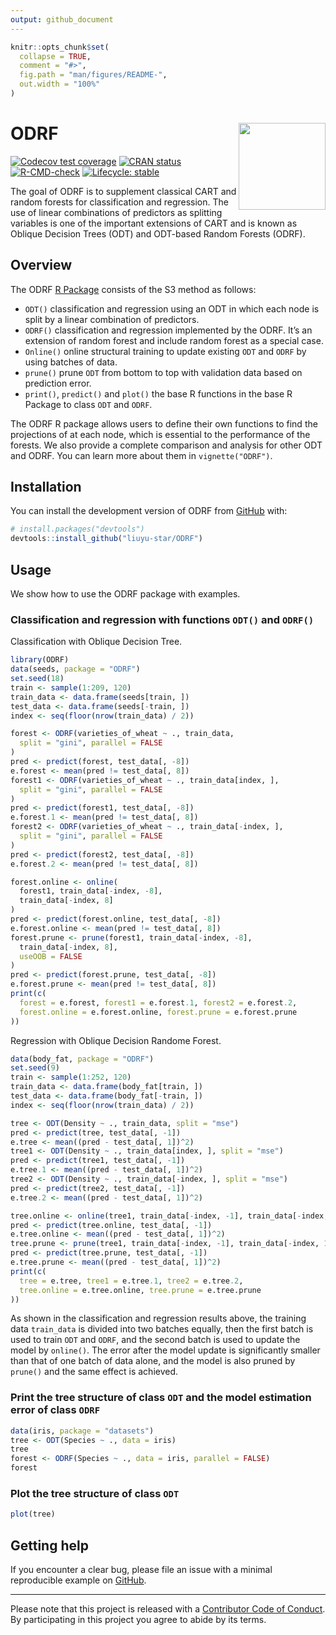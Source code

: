 ```yaml
---
output: github_document
---
```


<!-- README.md is generated from README.Rmd. Please edit that file -->

```r
knitr::opts_chunk$set(
  collapse = TRUE,
  comment = "#>",
  fig.path = "man/figures/README-",
  out.width = "100%"
)
```

# ODRF <a href='https://liuyu-star.github.io/ODRF'><img src='man/figures/logo.png' align="right" height="139" /></a>

<!-- badges: start -->
[![Codecov test coverage](https://codecov.io/gh/liuyu-star/ODRF/branch/main/graph/badge.svg)](https://app.codecov.io/gh/liuyu-star/ODRF?branch=main)
[![CRAN status](https://www.r-pkg.org/badges/version/ODRF)](https://CRAN.R-project.org/package=ODRF)
[![R-CMD-check](https://github.com/liuyu-star/ODRF/actions/workflows/R-CMD-check.yaml/badge.svg)](https://github.com/liuyu-star/ODRF/actions/workflows/R-CMD-check.yaml)
[![Lifecycle: stable](https://img.shields.io/badge/lifecycle-stable-brightgreen.svg)](https://lifecycle.r-lib.org/articles/stages.html#stable)
<!-- badges: end -->

The goal of ODRF is to supplement classical CART and random forests for classification and regression. The use of linear combinations of predictors as splitting variables is one of the important extensions of CART and is known as Oblique Decision Trees (ODT) and ODT-based Random Forests (ODRF).

## Overview

The ODRF [R Package](https://cran.r-project.org/) consists of the S3 method as follows:

* `ODT()` classification and regression using an ODT in which each node is split by a linear combination of predictors.
* `ODRF()` classification and regression implemented by the ODRF. It's an extension of random forest and include random forest as a special case. 
* `Online()` online structural training to update existing `ODT` and `ODRF` by using batches of data.
* `prune()` prune `ODT` from bottom to top with validation data based on prediction error.
* `print()`, `predict()` and `plot()` the base R functions in the base R Package to class `ODT` and `ODRF`.

The ODRF R package allows users to define their own functions to find the projections of at each node, which is essential to the performance of the forests. We also provide a complete comparison and analysis for other ODT and ODRF. You can learn more about them in `vignette("ODRF")`.


## Installation

You can install the development version of ODRF from [GitHub](https://github.com/) with:

``` r
# install.packages("devtools")
devtools::install_github("liuyu-star/ODRF")
```

## Usage

We show how to use the ODRF package with examples.

### Classification and regression with functions `ODT()` and `ODRF()`
Classification with Oblique Decision Tree.
```r
library(ODRF)
data(seeds, package = "ODRF")
set.seed(18)
train <- sample(1:209, 120)
train_data <- data.frame(seeds[train, ])
test_data <- data.frame(seeds[-train, ])
index <- seq(floor(nrow(train_data) / 2))

forest <- ODRF(varieties_of_wheat ~ ., train_data,
  split = "gini", parallel = FALSE
)
pred <- predict(forest, test_data[, -8])
e.forest <- mean(pred != test_data[, 8])
forest1 <- ODRF(varieties_of_wheat ~ ., train_data[index, ],
  split = "gini", parallel = FALSE
)
pred <- predict(forest1, test_data[, -8])
e.forest.1 <- mean(pred != test_data[, 8])
forest2 <- ODRF(varieties_of_wheat ~ ., train_data[-index, ],
  split = "gini", parallel = FALSE
)
pred <- predict(forest2, test_data[, -8])
e.forest.2 <- mean(pred != test_data[, 8])

forest.online <- online(
  forest1, train_data[-index, -8],
  train_data[-index, 8]
)
pred <- predict(forest.online, test_data[, -8])
e.forest.online <- mean(pred != test_data[, 8])
forest.prune <- prune(forest1, train_data[-index, -8],
  train_data[-index, 8],
  useOOB = FALSE
)
pred <- predict(forest.prune, test_data[, -8])
e.forest.prune <- mean(pred != test_data[, 8])
print(c(
  forest = e.forest, forest1 = e.forest.1, forest2 = e.forest.2,
  forest.online = e.forest.online, forest.prune = e.forest.prune
))
```

Regression with Oblique Decision Randome Forest.
```r
data(body_fat, package = "ODRF")
set.seed(9)
train <- sample(1:252, 120)
train_data <- data.frame(body_fat[train, ])
test_data <- data.frame(body_fat[-train, ])
index <- seq(floor(nrow(train_data) / 2))

tree <- ODT(Density ~ ., train_data, split = "mse")
pred <- predict(tree, test_data[, -1])
e.tree <- mean((pred - test_data[, 1])^2)
tree1 <- ODT(Density ~ ., train_data[index, ], split = "mse")
pred <- predict(tree1, test_data[, -1])
e.tree.1 <- mean((pred - test_data[, 1])^2)
tree2 <- ODT(Density ~ ., train_data[-index, ], split = "mse")
pred <- predict(tree2, test_data[, -1])
e.tree.2 <- mean((pred - test_data[, 1])^2)

tree.online <- online(tree1, train_data[-index, -1], train_data[-index, 1])
pred <- predict(tree.online, test_data[, -1])
e.tree.online <- mean((pred - test_data[, 1])^2)
tree.prune <- prune(tree1, train_data[-index, -1], train_data[-index, 1])
pred <- predict(tree.prune, test_data[, -1])
e.tree.prune <- mean((pred - test_data[, 1])^2)
print(c(
  tree = e.tree, tree1 = e.tree.1, tree2 = e.tree.2,
  tree.online = e.tree.online, tree.prune = e.tree.prune
))
```
As shown in the classification and regression results above, the training data `train_data` is divided into two batches equally, then the first batch is used to train `ODT` and `ODRF`, and the second batch is used to update the model by `online()`. The error after the model update is significantly smaller than that of one batch of data alone, and the model is also pruned by `prune()` and the same effect is achieved.

### Print the tree structure of class `ODT` and the model estimation error of class `ODRF`
```r
data(iris, package = "datasets")
tree <- ODT(Species ~ ., data = iris)
tree
forest <- ODRF(Species ~ ., data = iris, parallel = FALSE)
forest
```

### Plot the tree structure of class `ODT`
```r
plot(tree)
```

## Getting help

If you encounter a clear bug, please file an issue with a minimal reproducible example on [GitHub](https://github.com/liuyu-star/ODRF/issues).

---

Please note that this project is released with a [Contributor Code of Conduct](https://liuyu-star.github.io/ODRF/CONTRIBUTING).
By participating in this project you agree to abide by its terms.


